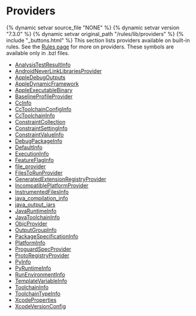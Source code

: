 <html devsite>
<head>
  <meta name="project_path" value="/_project.yaml">
  <meta name="book_path" value="/versions/7.3.0/_book.yaml">
</head>
<body>
<h1 class="page-title">Providers</h1>

{% dynamic setvar source_file "NONE" %}
{% dynamic setvar version "7.3.0" %}
{% dynamic setvar original_path "/rules/lib/providers" %}
{% include "_buttons.html" %}
This section lists providers available on built-in rules. See the <a href='https://bazel.build/versions/7.3.0/extending/rules#providers'>Rules page</a> for more on providers. These symbols are available only in .bzl files.

<ul>

<li><a href="/versions/7.3.0/rules/lib/providers/AnalysisTestResultInfo">AnalysisTestResultInfo</a></li>

<li><a href="/versions/7.3.0/rules/lib/providers/AndroidNeverLinkLibrariesProvider">AndroidNeverLinkLibrariesProvider</a></li>

<li><a href="/versions/7.3.0/rules/lib/providers/AppleDebugOutputs">AppleDebugOutputs</a></li>

<li><a href="/versions/7.3.0/rules/lib/providers/AppleDynamicFramework">AppleDynamicFramework</a></li>

<li><a href="/versions/7.3.0/rules/lib/providers/AppleExecutableBinary">AppleExecutableBinary</a></li>

<li><a href="/versions/7.3.0/rules/lib/providers/BaselineProfileProvider">BaselineProfileProvider</a></li>

<li><a href="/versions/7.3.0/rules/lib/providers/CcInfo">CcInfo</a></li>

<li><a href="/versions/7.3.0/rules/lib/providers/CcToolchainConfigInfo">CcToolchainConfigInfo</a></li>

<li><a href="/versions/7.3.0/rules/lib/providers/CcToolchainInfo">CcToolchainInfo</a></li>

<li><a href="/versions/7.3.0/rules/lib/providers/ConstraintCollection">ConstraintCollection</a></li>

<li><a href="/versions/7.3.0/rules/lib/providers/ConstraintSettingInfo">ConstraintSettingInfo</a></li>

<li><a href="/versions/7.3.0/rules/lib/providers/ConstraintValueInfo">ConstraintValueInfo</a></li>

<li><a href="/versions/7.3.0/rules/lib/providers/DebugPackageInfo">DebugPackageInfo</a></li>

<li><a href="/versions/7.3.0/rules/lib/providers/DefaultInfo">DefaultInfo</a></li>

<li><a href="/versions/7.3.0/rules/lib/providers/ExecutionInfo">ExecutionInfo</a></li>

<li><a href="/versions/7.3.0/rules/lib/providers/FeatureFlagInfo">FeatureFlagInfo</a></li>

<li><a href="/versions/7.3.0/rules/lib/providers/file_provider">file_provider</a></li>

<li><a href="/versions/7.3.0/rules/lib/providers/FilesToRunProvider">FilesToRunProvider</a></li>

<li><a href="/versions/7.3.0/rules/lib/providers/GeneratedExtensionRegistryProvider">GeneratedExtensionRegistryProvider</a></li>

<li><a href="/versions/7.3.0/rules/lib/providers/IncompatiblePlatformProvider">IncompatiblePlatformProvider</a></li>

<li><a href="/versions/7.3.0/rules/lib/providers/InstrumentedFilesInfo">InstrumentedFilesInfo</a></li>

<li><a href="/versions/7.3.0/rules/lib/providers/java_compilation_info">java_compilation_info</a></li>

<li><a href="/versions/7.3.0/rules/lib/providers/java_output_jars">java_output_jars</a></li>

<li><a href="/versions/7.3.0/rules/lib/providers/JavaRuntimeInfo">JavaRuntimeInfo</a></li>

<li><a href="/versions/7.3.0/rules/lib/providers/JavaToolchainInfo">JavaToolchainInfo</a></li>

<li><a href="/versions/7.3.0/rules/lib/providers/ObjcProvider">ObjcProvider</a></li>

<li><a href="/versions/7.3.0/rules/lib/providers/OutputGroupInfo">OutputGroupInfo</a></li>

<li><a href="/versions/7.3.0/rules/lib/providers/PackageSpecificationInfo">PackageSpecificationInfo</a></li>

<li><a href="/versions/7.3.0/rules/lib/providers/PlatformInfo">PlatformInfo</a></li>

<li><a href="/versions/7.3.0/rules/lib/providers/ProguardSpecProvider">ProguardSpecProvider</a></li>

<li><a href="/versions/7.3.0/rules/lib/providers/ProtoRegistryProvider">ProtoRegistryProvider</a></li>

<li><a href="/versions/7.3.0/rules/lib/providers/PyInfo">PyInfo</a></li>

<li><a href="/versions/7.3.0/rules/lib/providers/PyRuntimeInfo">PyRuntimeInfo</a></li>

<li><a href="/versions/7.3.0/rules/lib/providers/RunEnvironmentInfo">RunEnvironmentInfo</a></li>

<li><a href="/versions/7.3.0/rules/lib/providers/TemplateVariableInfo">TemplateVariableInfo</a></li>

<li><a href="/versions/7.3.0/rules/lib/providers/ToolchainInfo">ToolchainInfo</a></li>

<li><a href="/versions/7.3.0/rules/lib/providers/ToolchainTypeInfo">ToolchainTypeInfo</a></li>

<li><a href="/versions/7.3.0/rules/lib/providers/XcodeProperties">XcodeProperties</a></li>

<li><a href="/versions/7.3.0/rules/lib/providers/XcodeVersionConfig">XcodeVersionConfig</a></li>
</ul>
</body>
</html>
